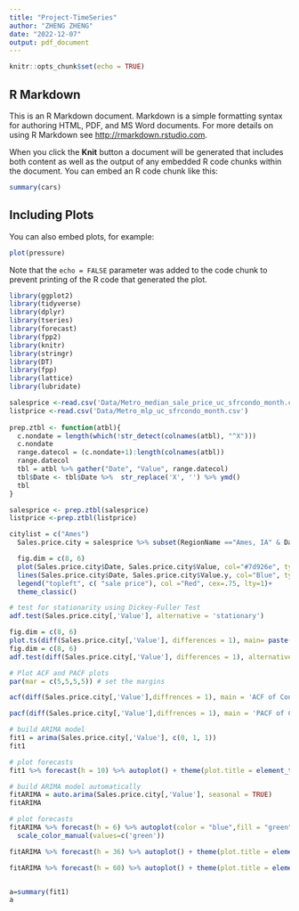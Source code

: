 ```yaml
---
title: "Project-TimeSeries"
author: "ZHENG ZHENG"
date: "2022-12-07"
output: pdf_document
---
```


```r
knitr::opts_chunk$set(echo = TRUE)
```

## R Markdown

This is an R Markdown document. Markdown is a simple formatting syntax for authoring HTML, PDF, and MS Word documents. For more details on using R Markdown see <http://rmarkdown.rstudio.com>.

When you click the **Knit** button a document will be generated that includes both content as well as the output of any embedded R code chunks within the document. You can embed an R code chunk like this:

```r
summary(cars)
```

## Including Plots

You can also embed plots, for example:

```r
plot(pressure)
```

Note that the `echo = FALSE` parameter was added to the code chunk to prevent printing of the R code that generated the plot.

```r

library(ggplot2)
library(tidyverse)
library(dplyr)
library(tseries)
library(forecast)
library(fpp2)
library(knitr)
library(stringr)
library(DT)
library(fpp)
library(lattice)
library(lubridate)
```

```r

salesprice <-read.csv('Data/Metro_median_sale_price_uc_sfrcondo_month.csv')
listprice <-read.csv('Data/Metro_mlp_uc_sfrcondo_month.csv')
  
prep.ztbl <- function(atbl){
  c.nondate = length(which(!str_detect(colnames(atbl), "^X")))
  c.nondate
  range.datecol = (c.nondate+1):length(colnames(atbl))
  range.datecol
  tbl = atbl %>% gather("Date", "Value", range.datecol)
  tbl$Date <- tbl$Date %>%  str_replace('X', '') %>% ymd()
  tbl
}

salesprice <- prep.ztbl(salesprice)
listprice <-prep.ztbl(listprice)

```

```r

citylist = c("Ames")
  Sales.price.city = salesprice %>% subset(RegionName =="Ames, IA" & Date >= as.Date("2010-01-01"))

  fig.dim = c(8, 6)
  plot(Sales.price.city$Date, Sales.price.city$Value, col="#7d926e", type="l", lty=1, main= paste(city, "sale price per Sq Ft"), xlab="Year", ylab="Listing and sale price")
  lines(Sales.price.city$Date, Sales.price.city$Value.y, col="Blue", type="l", lty=1)
  legend("topleft", c( "sale price"), col ="Red", cex=.75, lty=1)+
  theme_classic()
```

```r
# test for stationarity using Dickey-Fuller Test
adf.test(Sales.price.city[,'Value'], alternative = 'stationary')
```

```r
fig.dim = c(8, 6)
plot.ts(diff(Sales.price.city[,'Value'], differences = 1), main= paste(city, "sale price per Sq Ft-diff(1)"))
fig.dim = c(8, 6)
adf.test(diff(Sales.price.city[,'Value'], differences = 1), alternative = 'stationary')


```


```r
# Plot ACF and PACF plots
par(mar = c(5,5,5,5)) # set the margins

acf(diff(Sales.price.city[,'Value'],diffrences = 1), main = 'ACF of Consumption Data', xlab = 'Year')

pacf(diff(Sales.price.city[,'Value'],diffrences = 1), main = 'PACF of Consumption Data', xlab = 'Year')
```

```r
# build ARIMA model
fit1 = arima(Sales.price.city[,'Value'], c(0, 1, 1))
fit1 

# plot forecasts
fit1 %>% forecast(h = 10) %>% autoplot() + theme(plot.title = element_text(hjust = 0.5))

# build ARIMA model automatically
fitARIMA = auto.arima(Sales.price.city[,'Value'], seasonal = TRUE)
fitARIMA

# plot forecasts
fitARIMA %>% forecast(h = 6) %>% autoplot(color = "blue",fill = "green") + theme(plot.title = element_text(hjust = 0.5))+
  scale_color_manual(values=c('green'))

fitARIMA %>% forecast(h = 36) %>% autoplot() + theme(plot.title = element_text(hjust = 0.5))

fitARIMA %>% forecast(h = 60) %>% autoplot() + theme(plot.title = element_text(hjust = 0.5))


a=summary(fit1)
a
```














